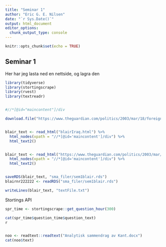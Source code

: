 ```yaml
---
title: "Seminar 1"
author: "Eric G. E. Nilsen"
date: "`r Sys.Date()`"
output: html_document
editor_options: 
  chunk_output_type: console
---
```


```r
knitr::opts_chunk$set(echo = TRUE)
```

## Seminar 1

Her har jeg lasta ned en nettside, og lagra den

```r
library(tidyverse)
library(stortingscrape) 
library(rvest) 
library(textreadr)


#//*[@id="maincontent"]/div

download.file("https://www.theguardian.com/politics/2003/mar/18/foreignpolicy.iraq1", destfile = "blairIraq.html")


blair_text <- read_html("blairIraq.html") %>% 
  html_nodes(xpath = "//*[@id='maincontent']/div") %>% 
  html_text2()


blair_text <- read_html("https://www.theguardian.com/politics/2003/mar/18/foreignpolicy.iraq1") %>% 
  html_nodes(xpath = "//*[@id='maincontent']/div") %>% 
  html_text2()


saveRDS(blair_text, "sma_filer/sem1blair.rds")
blairnr222222 <- readRDS("sma_filer/sem1blair.rds")

writeLines(blair_text, "textFile.txt")


```

Stortings API

```r

spr_time <- stortingscrape::get_question_hour(300)

cat(spr_time$question_time$question_text)
r


noo <- readtext::readtext("Analytisk sammendrag av Kant.docx")
cat(noo$text)
```

